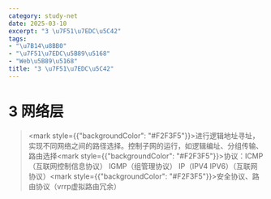 ```yaml
---
category: study-net
date: 2025-03-10
excerpt: "3 \u7F51\u7EDC\u5C42"
tags:
- "\u7B14\u8BB0"
- "\u7F51\u7EDC\u5B89\u5168"
- "Web\u5B89\u5168"
title: "3 \u7F51\u7EDC\u5C42"
---
```

# 3 网络层

> <mark style={{"backgroundColor": "#F2F3F5"}}>进行逻辑地址寻址，实现不同网络之间的路径选择。控制子网的运行，如逻辑编址、分组传输、路由选择</mark><mark style={{"backgroundColor": "#F2F3F5"}}>协议：ICMP（互联网控制信息协议） IGMP（组管理协议） IP（IPV4 IPV6）（互联网协议）</mark><mark style={{"backgroundColor": "#F2F3F5"}}>安全协议、路由协议（vrrp虚拟路由冗余）</mark>


